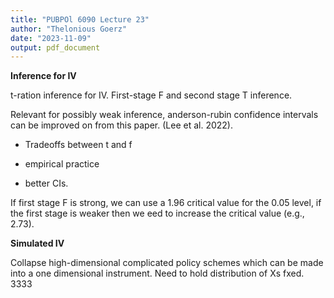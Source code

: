 ```yaml
---
title: "PUBPOl 6090 Lecture 23"
author: "Thelonious Goerz"
date: "2023-11-09"
output: pdf_document
---
```


**Inference for IV**

t-ration inference for IV. First-stage F and second stage T inference.

Relevant for possibly weak inference, anderson-rubin confidence intervals can be improved on from this paper. (Lee et al. 2022).

-   Tradeoffs between t and f

-   empirical practice

-   better CIs.

If first stage F is strong, we can use a 1.96 critical value for the 0.05 level, if the first stage is weaker then we eed to increase the critical value (e.g., 2.73).

**Simulated IV**

Collapse high-dimensional complicated policy schemes which can be made into a one dimensional instrument. Need to hold distribution of Xs fxed. 3333
